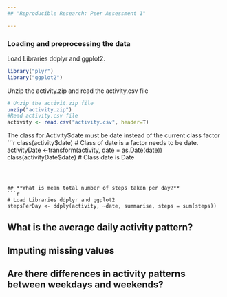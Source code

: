 ```yaml
---
## "Reproducible Research: Peer Assessment 1"

---
```


### **Loading and preprocessing the data**
Load Libraries ddplyr and ggplot2.

```r
library("plyr")
library("ggplot2")
```

Unzip the activity.zip and read the activity.csv file
```r
# Unzip the activit.zip file
unzip("activity.zip")
#Read activity.csv file
activity <- read.csv("activity.csv", header=T)
```

The class for Activity$date must be date instead of the current class factor
```r
class(activity$date)
# Class of date is a factor needs to be date.
activityDate <-transform(activity, date = as.Date(date))
class(activityDate$date)
# Class date is Date

```



## **What is mean total number of steps taken per day?**
```r
# Load Libraries ddplyr and ggplot2
stepsPerDay <- ddply(activity, ~date, summarise, steps = sum(steps))
```


## What is the average daily activity pattern?



## Imputing missing values



## Are there differences in activity patterns between weekdays and weekends?
